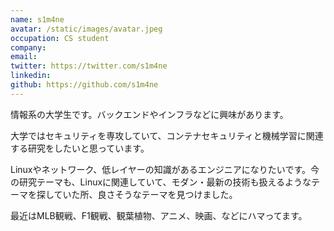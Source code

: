 ```yaml
---
name: s1m4ne
avatar: /static/images/avatar.jpeg
occupation: CS student
company:
email:
twitter: https://twitter.com/s1m4ne
linkedin:
github: https://github.com/s1m4ne
---
```


情報系の大学生です。バックエンドやインフラなどに興味があります。

大学ではセキュリティを専攻していて、コンテナセキュリティと機械学習に関連する研究をしたいと思っています。

Linuxやネットワーク、低レイヤーの知識があるエンジニアになりたいです。今の研究テーマも、Linuxに関連していて、モダン・最新の技術も扱えるようなテーマを探していた所、良さそうなテーマを見つけました。

最近はMLB観戦、F1観戦、観葉植物、アニメ、映画、などにハマってます。
